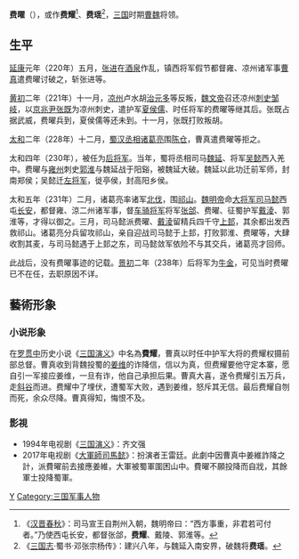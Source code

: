 '''费曜'''（{{bd|2世纪||3世纪|catIdx=F}}），或作'''费耀'''<ref>《[[汉晋春秋|汉晋春秋]]》：司马宣王自荆州入朝，魏明帝曰：“西方事重，非君若可付者。”乃使西屯长安，都督张郃，'''费耀'''、戴陵、郭淮等。</ref>、'''费瑶'''<ref>《[[三国志|三国志]]·蜀书·邓张宗杨传》：建兴八年，与魏延入南安界，破魏将'''费瑶'''。</ref>，[[三国|三国]]时期[[曹魏|曹魏]]将领。

== 生平 ==
[[延康_(东汉)|延康]]元年（220年）五月，[[张进|张进]]在[[酒泉|酒泉]]作乱，镇西将军假节都督雍、凉州诸军事[[曹真|曹真]]遣费曜讨破之，斩张进等。

[[黄初|黄初]]二年（221年）十一月，[[凉州|凉州]]卢水胡[[治元多|治元多]]等反叛，[[魏文帝|魏文帝]]召还凉州[[刺史|刺史]][[邹岐|邹岐]]，以[[京兆尹|京兆尹]][[张既|张既]]为凉州刺史，遣护军[[夏侯儒|夏侯儒]]、时任将军的费曜等继其后。张既占据武威，费曜兵到，夏侯儒等还未到。十一月，张既打败叛胡。

[[太和_(曹魏)|太和]]二年（228年）十二月，[[蜀汉|蜀汉]][[丞相|丞相]][[诸葛亮|诸葛亮]]围[[陈仓|陈仓]]，曹真遣费曜等拒之。

太和四年（230年），被任为[[后将军|后将军]]。当年，蜀将丞相司马[[魏延|魏延]]、将军[[吴懿|吴懿]]西入羌中。费曜与[[雍州|雍州]]刺史[[郭淮|郭淮]]与魏延战于阳谿，被魏延大破。魏延以此功迁前军师，封南郑侯；吴懿迁[[左将军|左将军]]，徙亭侯，封高阳乡侯。

太和五年（231年）二月，诸葛亮率诸军[[诸葛亮北伐|北伐]]，围[[祁山|祁山]]。[[魏明帝|魏明帝]]命[[大将军_(中国)|大将军]][[司马懿|司马懿]]西屯[[长安|长安]]，都督雍、涼二州诸军事，督[[车骑将军|车骑将军]]将军[[张郃|张郃]]、费曜、征蜀护军[[戴陵|戴淩]]、郭淮等，才得以御之。三月，司马懿派费曜、[[戴陵|戴淩]]留精兵四千守[[上邽|上邽]]，其余都出发西救祁山。诸葛亮分兵留攻祁山，亲自迎战司马懿于上邽，打败郭淮、费曜等，大肆收割其麦，与司马懿遇于上邽之东，司马懿敛军依险不与其交兵，诸葛亮才回师。

此战后，没有费曜事迹的记载。[[景初|景初]]二年（238年）后将军为[[牛金|牛金]]，可见当时费曜已不在任，去职原因不详。

== 藝術形象 ==
=== 小说形象 ===
在[[罗贯中|罗贯中]]历史小说《[[三国演义|三国演义]]》中名為'''費耀'''，曹真以时任中护军大将的费耀权摄前部总督。曹真收到背魏投蜀的[[姜维|姜维]]的诈降信，信以为真，但费耀要他守定本寨，愿自引一军接应姜维，一旦有诈，他自己承担后果。曹真大喜，遂令费耀引五万兵，走[[斜谷|斜谷]]而进。费耀中了埋伏，遭蜀军大败，遇到姜维，怒斥其无信。最后费耀自刎而死，余众尽降。曹真得知，悔恨不及。

=== 影視 ===
* 1994年电视剧《[[三国演义_(电视剧)|三国演义]]》：齐文强
* 2017年电视剧《[[大軍師司馬懿|大軍師司馬懿]]》：扮演者王雷廷。此劇中因曹真中姜維詐降之計，派費曜前去接應姜維，大軍被蜀軍圍困山中。費曜不願投降而自戕，其餘軍士投降蜀軍。
{{DEFAULTSORT:F}}
[[Category:费姓|Y]]
[[Category:三国军事人物|Category:三国军事人物]]